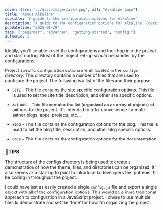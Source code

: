 ```yaml
---
cover: {src: '../docs/images/alk4.png', alt: "Alkaline Logo"}
title: "About Alkaline"
subtitle: "A guide to the configuration options for Alkaline"
description: "A guide to the configuration options for Alkaline. Covering everything from site specific configurations to blog and documentation configurations."
pubDatetime: "2025-01-29"
tags: ["beginner", "advanced", "getting-started", "configs"]
authorId: 1
---
```




Ideally, you'll be able to set the configurations and then hop into the project and start coding. Most of the project set-up _should_ be handled by the configurations.

Project specific configuration options are all located in the `configs` directory. This directory contains a number of files that are used to configure the project. The following is a list of the files and their purpose:

- `SITE` - This file contains the site specific configuration options. This file is used to set the site title, description, and other site specific options.

- `AUTHORS` - This file contains the list (organized as an array of objects) of authors for the project. It's intended to offer convenience for multi-author blogs, apps, projects, etc...

- `BLOG` - This file contains the configuration options for the blog. This file is used to set the blog title, description, and other blog specific options.

- `DOCS` - This file contains the configuration options for the documentation.

### 🌟TIPS

The structure of the configs directory is being used to create a demonstration of how the theme, files, and directories can be organized. It also serves as a starting to point to introduce to developers the 'patterns' I'll be coding in throughout the project.

I could have just as easily created a single `config.js` file and export a single object with all of the configuration options. This would be a more traditional approach to configuration in a JavaScript project. I chose to use multiple files to demonstrate and set the 'tone' for how I'm organizing the project.

